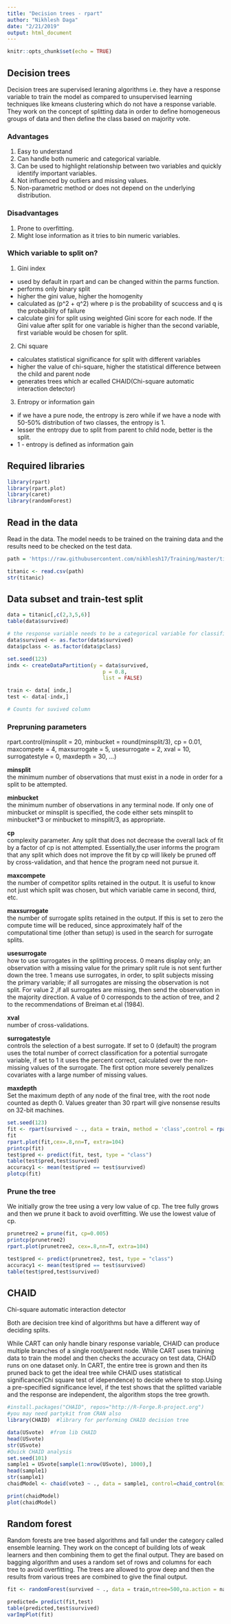 ---
title: "Decision trees - rpart"
author: "Nikhlesh Daga"
date: "2/21/2019"
output: html_document
---

```{r setup, include=FALSE}
knitr::opts_chunk$set(echo = TRUE)
```

## Decision trees

Decision trees are supervised leraning algorithms i.e. they have a response variable to train the model as compared to unsupervised learning techniques like kmeans clustering which do not have a response variable. They work on the concept of splitting data in order to define homogeneous groups of data and then define the class based on majority vote. 

### Advantages 

1. Easy to understand
2. Can handle both numeric and categorical variable.
2. Can be used to highlight relationship between two variables and quickly identify important variables.
3. Not influenced by outliers and missing values.
4. Non-parametric method or does not depend on the underlying distribution.

### Disadvantages 

1. Prone to overfitting.
2. Might lose information as it tries to bin numeric variables.

### Which variable to split on?

1. Gini index

- used by default in rpart and can be changed within the parms function.
- performs only binary split
- higher the gini value, higher the homogenity
- calculated as (p^2 + q^2) where p is the probability of scuccess and q is the probability of failure
- calculate gini for split using weighted Gini score for each node. If the Gini value after split for one variable is higher than the second variable, first variable would be chosen for split.

2. Chi square

- calculates statistical significance for split with different variables
- higher the value of chi-square, higher the statistical difference between the child and parent node
- generates trees which ar ecalled CHAID(Chi-square automatic interaction detector)

3. Entropy or information gain

- if we have a pure node, the entropy is zero while if we have a node with 50-50% distribution of two classes, the entropy is 1.
- lesser the entropy due to split from parent to child node, better is the split.
- 1 - entropy is defined as information gain



## Required libraries

```{r,warning=FALSE}
library(rpart)
library(rpart.plot)
library(caret)
library(randomForest)
```

## Read in the data

Read in the data. The model needs to be trained on the training data and the results need to be checked on the test data. 

```{r}
path = 'https://raw.githubusercontent.com/nikhlesh17/Training/master/titanic.csv'

titanic <- read.csv(path)
str(titanic)
```

## Data subset and train-test split

```{r}
data = titanic[,c(2,3,5,6)]
table(data$survived)

# the response variable needs to be a categorical variable for classification
data$survived <- as.factor(data$survived)
data$pclass <- as.factor(data$pclass)

set.seed(123)
indx <- createDataPartition(y = data$survived,
                               p = 0.8,
                               list = FALSE)

train <- data[ indx,]
test <- data[-indx,]

# Counts for suvived column

```




### Prepruning parameters

rpart.control(minsplit = 20, minbucket = round(minsplit/3), cp = 0.01, 
              maxcompete = 4, maxsurrogate = 5, usesurrogate = 2, xval = 10,
              surrogatestyle = 0, maxdepth = 30, ...)

**minsplit**	
the minimum number of observations that must exist in a node in order for a split to be attempted.

**minbucket**	
the minimum number of observations in any terminal <leaf> node. If only one of minbucket or minsplit is specified, the code either sets minsplit to minbucket*3 or minbucket to minsplit/3, as appropriate.

**cp**	
complexity parameter. Any split that does not decrease the overall lack of fit by a factor of cp is not attempted. Essentially,the user informs the program that any split which does not improve the fit by cp will likely be pruned off by cross-validation, and that hence the program need not pursue it.

**maxcompete**	
the number of competitor splits retained in the output. It is useful to know not just which split was chosen, but which variable came in second, third, etc.

**maxsurrogate**	
the number of surrogate splits retained in the output. If this is set to zero the compute time will be reduced, since approximately half of the computational time (other than setup) is used in the search for surrogate splits.

**usesurrogate**	
how to use surrogates in the splitting process. 0 means display only; an observation with a missing value for the primary split rule is not sent further down the tree. 1 means use surrogates, in order, to split subjects missing the primary variable; if all surrogates are missing the observation is not split. For value 2 ,if all surrogates are missing, then send the observation in the majority direction. A value of 0 corresponds to the action of tree, and 2 to the recommendations of Breiman et.al (1984).

**xval**	
number of cross-validations.

**surrogatestyle**	
controls the selection of a best surrogate. If set to 0 (default) the program uses the total number of correct classification for a potential surrogate variable, if set to 1 it uses the percent correct, calculated over the non-missing values of the surrogate. The first option more severely penalizes covariates with a large number of missing values.

**maxdepth**	
Set the maximum depth of any node of the final tree, with the root node counted as depth 0. Values greater than 30 rpart will give nonsense results on 32-bit machines.

```{r}
set.seed(123)
fit <- rpart(survived ~ ., data = train, method = 'class',control = rpart.control(cp = .0001))
fit
rpart.plot(fit,cex=.8,nn=T, extra=104)
printcp(fit)
test$pred <- predict(fit, test, type = "class")
table(test$pred,test$survived)
accuracy1 <- mean(test$pred == test$survived)
plotcp(fit)
```


### Prune the tree

We initially grow the tree using a very low value of cp. The tree fully grows and then we prune it back to avoid overfitting. We use the lowest value of cp.      

```{r}
prunetree2 = prune(fit, cp=0.005)
printcp(prunetree2)
rpart.plot(prunetree2, cex=.8,nn=T, extra=104)

test$pred <- predict(prunetree2, test, type = "class")
accuracy1 <- mean(test$pred == test$survived)
table(test$pred,test$survived)
```

## CHAID 

Chi-square automatic interaction detector

Both are decision tree kind of algorithms but have a different way of deciding splits.

While CART can only handle binary response variable, CHAID can produce multiple branches of a single root/parent node. 
While CART uses training data to train the model and then checks the accuracy on test data, CHAID runs on one dataset only. 
In CART, the entire tree is grown and then its pruned back to get the ideal tree while CHAID uses statistical significance(Chi square test of idependence) to decide where to stop.Using a pre-specified significance level, if the test shows that the splitted variable and the response are independent, the algorithm stops the tree growth.

```{r}
#install.packages("CHAID", repos="http://R-Forge.R-project.org")
#you may need partykit from CRAN also
library(CHAID)  #library for performing CHAID decision tree

data(USvote)  #from lib CHAID
head(USvote)
str(USvote)
#Quick CHAID analysis
set.seed(101)
sample1 = USvote[sample(1:nrow(USvote), 1000),]
head(sample1)
str(sample1)
chaidModel <- chaid(vote3 ~ ., data = sample1, control=chaid_control(minbucket = 10, minsplit=20, minprob=0))

print(chaidModel)
plot(chaidModel)
```



## Random forest

Random forests are tree based algorithms and fall under the category called ensemble learning. They work on the concept of building lots of weak learners and then combining them to get the final output. They are based on bagging algorithm and uses a random set of rows and columns for each tree to avoid overfitting. The trees are allowed to grow deep and then the results from various trees are combined to give the final output.

```{r}
fit <- randomForest(survived ~ ., data = train,ntree=500,na.action = na.omit)

predicted= predict(fit,test)
table(predicted,test$survived)
varImpPlot(fit)
```
